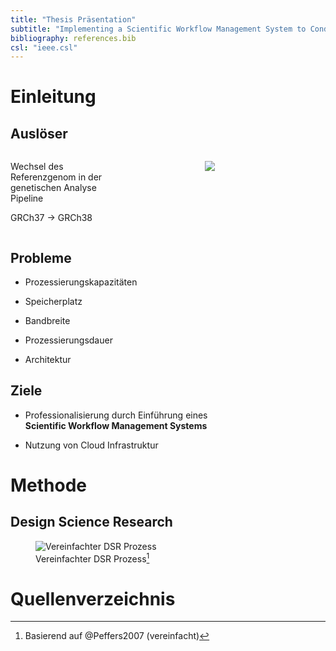 ```yaml
---
title: "Thesis Präsentation"
subtitle: "Implementing a Scientific Workflow Management System to Conduct the Transition to a Different Reference Genome of a Genetic Analysis Pipeline"
bibliography: references.bib
csl: "ieee.csl"
---
```


# Einleitung

## Auslöser

::::: {.columns}

:::: {.column width="60%"}
::: {.center-y style='width:60%'}
Wechsel des Referenzgenom in der genetischen Analyse Pipeline

GRCh37 → GRCh38
:::
::::
:::: {.column width="40%"}
::: {.center-y style='width:40%'}
![](dna_puzzle.png)
:::
::::
:::::

## Probleme

:::: {.center-y}
::: incremental
-   Prozessierungskapazitäten

-   Speicherplatz

-   Bandbreite

-   Prozessierungsdauer

-   Architektur
:::
::::

## Ziele

:::: {.center-y}
::: incremental
-   Professionalisierung durch Einführung eines\
    **Scientific Workflow Management Systems**

-   Nutzung von Cloud Infrastruktur
:::
::::

# Methode

## Design Science Research


:::: {.blocker}
::: {.center-y}
![Vereinfachter DSR Prozess[^pfeffers]](basic_dsr.svg)
:::
::::

[^pfeffers]: Basierend auf @Peffers2007 (vereinfacht)

# Quellenverzeichnis

::: {#refs}
:::